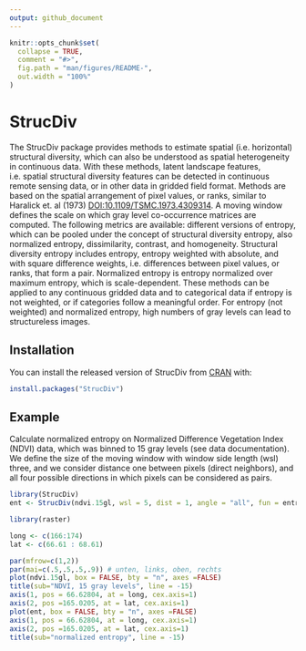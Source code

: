 ```yaml
---
output: github_document
---
```


<!-- README.md is generated from README.Rmd. Please edit that file -->

```r
knitr::opts_chunk$set(
  collapse = TRUE,
  comment = "#>",
  fig.path = "man/figures/README-",
  out.width = "100%"
)
```

# StrucDiv

<!-- badges: start -->
<!-- badges: end -->

The StrucDiv package provides methods to estimate spatial (i.e. horizontal) structural diversity, which can also be understood as spatial heterogeneity in continuous data. With these methods, latent landscape features, i.e. spatial structural diversity features can be detected in continuous remote sensing data, or in other data in gridded field format. Methods are based on the spatial arrangement of pixel values, or ranks, similar to Haralick et. al (1973) <DOI:10.1109/TSMC.1973.4309314>. A moving window defines the scale on which gray level co-occurrence matrices are computed. The following metrics are available: different versions of entropy, which can be pooled under the concept of structural diversity entropy, also normalized entropy, dissimilarity, contrast, and homogeneity. Structural diversity entropy includes entropy, entropy weighted with absolute, and with square difference weights, i.e. differences between pixel values, or ranks, that form a pair. Normalized entropy is entropy normalized over maximum entropy, which is scale-dependent. These methods can be applied to any continuous gridded data and to categorical data if entropy is not weighted, or if categories follow a meaningful order. For entropy (not weighted) and normalized entropy, high numbers of gray levels can lead to structureless images.


## Installation

You can install the released version of StrucDiv from [CRAN](https://CRAN.R-project.org) with:

``` r
install.packages("StrucDiv")
```

## Example

Calculate normalized entropy on Normalized Difference Vegetation Index (NDVI) data, which was binned to 15 gray levels (see data documentation). We define the size of the moving window with window side length (wsl) three, and we consider distance one between pixels (direct neighbors), and all four possible directions in which pixels can be considered as pairs.

```r
library(StrucDiv)
ent <- StrucDiv(ndvi.15gl, wsl = 5, dist = 1, angle = "all", fun = entropyNorm, na.handling = na.pass)

```

```r
library(raster)

long <- c(166:174)
lat <- c(66.61 : 68.61)

par(mfrow=c(1,2))
par(mai=c(.5,.5,.5,.9)) # unten, links, oben, rechts
plot(ndvi.15gl, box = FALSE, bty = "n", axes =FALSE)
title(sub="NDVI, 15 gray levels", line = -15)
axis(1, pos = 66.62804, at = long, cex.axis=1)
axis(2, pos =165.0205, at = lat, cex.axis=1)
plot(ent, box = FALSE, bty = "n", axes =FALSE)
axis(1, pos = 66.62804, at = long, cex.axis=1)
axis(2, pos =165.0205, at = lat, cex.axis=1)
title(sub="normalized entropy", line = -15)

```
